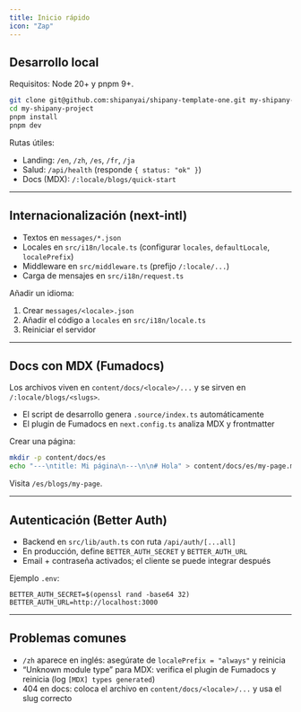 ```yaml
---
title: Inicio rápido
icon: "Zap"
---
```


## Desarrollo local

Requisitos: Node 20+ y pnpm 9+.

```bash
git clone git@github.com:shipanyai/shipany-template-one.git my-shipany-project
cd my-shipany-project
pnpm install
pnpm dev
```

Rutas útiles:

- Landing: `/en`, `/zh`, `/es`, `/fr`, `/ja`
- Salud: `/api/health` (responde `{ status: "ok" }`)
- Docs (MDX): `/:locale/blogs/quick-start`

---

## Internacionalización (next-intl)

- Textos en `messages/*.json`
- Locales en `src/i18n/locale.ts` (configurar `locales`, `defaultLocale`, `localePrefix`)
- Middleware en `src/middleware.ts` (prefijo `/:locale/...`)
- Carga de mensajes en `src/i18n/request.ts`

Añadir un idioma:

1) Crear `messages/<locale>.json`
2) Añadir el código a `locales` en `src/i18n/locale.ts`
3) Reiniciar el servidor

---

## Docs con MDX (Fumadocs)

Los archivos viven en `content/docs/<locale>/...` y se sirven en `/:locale/blogs/<slugs>`.

- El script de desarrollo genera `.source/index.ts` automáticamente
- El plugin de Fumadocs en `next.config.ts` analiza MDX y frontmatter

Crear una página:

```bash
mkdir -p content/docs/es
echo "---\ntitle: Mi página\n---\n\n# Hola" > content/docs/es/my-page.mdx
```

Visita `/es/blogs/my-page`.

---

## Autenticación (Better Auth)

- Backend en `src/lib/auth.ts` con ruta `/api/auth/[...all]`
- En producción, define `BETTER_AUTH_SECRET` y `BETTER_AUTH_URL`
- Email + contraseña activados; el cliente se puede integrar después

Ejemplo `.env`:

```env
BETTER_AUTH_SECRET=$(openssl rand -base64 32)
BETTER_AUTH_URL=http://localhost:3000
```

---

## Problemas comunes

- `/zh` aparece en inglés: asegúrate de `localePrefix = "always"` y reinicia
- “Unknown module type” para MDX: verifica el plugin de Fumadocs y reinicia (log `[MDX] types generated`)
- 404 en docs: coloca el archivo en `content/docs/<locale>/...` y usa el slug correcto
